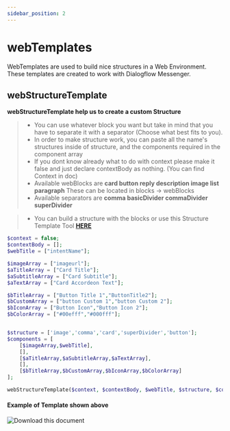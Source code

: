 ```yaml
---
sidebar_position: 2
---
```


# webTemplates


WebTemplates are used to build nice structures in a Web Environment. These templates are created to work with Dialogflow Messenger.

## webStructureTemplate

**webStructureTemplate help us to create a custom Structure**

> - You can use whatever block you want but take in mind that you have to separate it with a separator (Choose what best fits to you).
> - In order to make structure work, you can paste all the name's structures inside of structure, and the components required in the component array
> - If you dont know already what to do with context please make it false and just declare contextBody as nothing. (You can find Context in doc)
> - Available webBlocks are **card button reply description image list paragraph** These can be located in blocks -> webBlocks
> - Available separators are **comma basicDivider commaDivider superDivider**

> - You can build a structure with the blocks or use this Structure Template Tool [**HERE**](https://github.com/)

<Tabs>
<TabItem value="php" label="PHP">

```php
$context = false;
$contextBody = [];
$webTitle = ["intentName"];

$imageArray = ["imageurl"];
$aTitleArray = ["Card Title"];
$aSubtitleArray = ["Card Subtitle"];
$aTextArray = ["Card Accordeon Text"];

$bTitleArray = ["Button Title 1","ButtonTitle2"];
$bCustomArray = ["button Custom 1","button Custom 2"];
$bIconArray = ["Button Icon","Button Icon 2"];
$bColorArray = ["#00efff","#000fff"];


$structure = ['image','comma','card','superDivider','button'];
$components = [
    [$imageArray,$webTitle],
    [],
    [$aTitleArray,$aSubtitleArray,$aTextArray],
    [],
    [$bTitleArray,$bCustomArray,$bIconArray,$bColorArray]
];

webStructureTemplate($context, $contextBody, $webTitle, $structure, $components);
```

</TabItem>
</Tabs>

#### Example of Template shown above

![Download this document](./../../../static/img/templates/imageAccordeonButtonTemplate.jpg)
